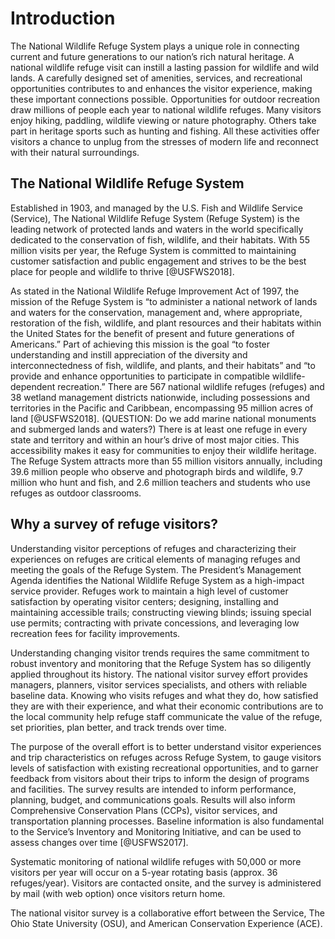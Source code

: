 # Introduction {#intro}

The National Wildlife Refuge System plays a unique role in connecting current and future generations to our nation’s rich natural heritage. A national wildlife refuge visit can instill a lasting passion for wildlife and wild lands. A carefully designed set of amenities, services, and recreational opportunities contributes to and enhances the visitor experience, making these important connections possible. Opportunities for outdoor recreation draw millions of people each year to national wildlife refuges. Many visitors enjoy hiking, paddling, wildlife viewing or nature photography. Others take part in heritage sports such as hunting and fishing. All these activities offer visitors a chance to unplug from the stresses of modern life and reconnect with their natural surroundings.

## The National Wildlife Refuge System
Established in 1903, and managed by the U.S. Fish and Wildlife Service (Service), The National Wildlife Refuge System (Refuge System) is the leading network of protected lands and waters in the world specifically dedicated to the conservation of fish, wildlife, and their habitats. With 55 million visits per year, the Refuge System is committed to maintaining customer satisfaction and public engagement and strives to be the best place for people and wildlife to thrive [@USFWS2018]. 

As stated in the National Wildlife Refuge Improvement Act of 1997, the mission of the Refuge System is "to administer a national network of lands and waters for the conservation, management and, where appropriate, restoration of the fish, wildlife, and plant resources and their habitats within the United States for the benefit of present and future generations of Americans." Part of achieving this mission is the goal "to foster understanding and instill appreciation of the diversity and interconnectedness of fish, wildlife, and plants, and their habitats" and "to provide and enhance opportunities to participate in compatible wildlife-dependent recreation." There are 567 national wildlife refuges (refuges) and 38 wetland management districts nationwide, including possessions and territories in the Pacific and Caribbean, encompassing 95 million acres of land [@USFWS2018]. (QUESTION: Do we add marine national monuments and submerged lands and waters?) There is at least one refuge in every state and territory and within an hour’s drive of most major cities. This accessibility makes it easy for communities to enjoy their wildlife heritage. The Refuge System attracts more than 55 million visitors annually, including 39.6 million people who observe and photograph birds and wildlife, 9.7 million who hunt and fish, and 2.6 million teachers and students who use refuges as outdoor classrooms.

## Why a survey of refuge visitors?
Understanding visitor perceptions of refuges and characterizing their experiences on refuges are critical elements of managing refuges and meeting the goals of the Refuge System. The President’s Management Agenda identifies the National Wildlife Refuge System as a high-impact service provider. Refuges work to maintain a high level of customer satisfaction by operating visitor centers; designing, installing and maintaining accessible trails; constructing viewing blinds; issuing special use permits; contracting with private concessions, and leveraging low recreation fees for facility improvements. 

Understanding changing visitor trends requires the same commitment to robust inventory and monitoring that the Refuge System has so diligently applied throughout its history. The national visitor survey effort provides managers, planners, visitor services specialists, and others with reliable baseline data. Knowing who visits refuges and what they do, how satisfied they are with their experience, and what their economic contributions are to the local community help refuge staff communicate the value of the refuge, set priorities, plan better, and track trends over time.

The purpose of the overall effort is to better understand visitor experiences and trip characteristics on refuges across Refuge System, to gauge visitors levels of satisfaction with existing recreational opportunities, and to garner feedback from visitors about their trips to inform the design of programs and facilities. The survey results are intended to inform performance, planning, budget, and communications goals. Results will also inform Comprehensive Conservation Plans (CCPs), visitor services, and transportation planning processes. Baseline information is also fundamental to the Service's Inventory and Monitoring Initiative, and can be used to assess changes over time [@USFWS2017].

Systematic monitoring of national wildlife refuges with 50,000 or more visitors per year will occur on a 5-year rotating basis (approx. 36 refuges/year). Visitors are contacted onsite, and the survey is administered by mail (with web option) once visitors return home. 

The national visitor survey is a collaborative effort between the Service, The Ohio State University (OSU), and American Conservation Experience (ACE). 
